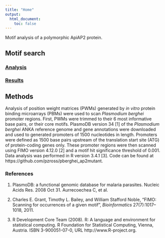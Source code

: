 ```yaml
---
title: "Home"
output:
  html_document:
    toc: false
---
```


Motif analysis of a polymorphic ApiAP2 protein.

## Motif search

### [Analysis](motif_search.html)

### [Results](motif_search_results.html)

## Methods

Analysis of position weight matrices (PWMs) generated by *in vitro* protein binding microarrays (PBMs) were used to scan *Plasmodium berghei* promoter regions. First, PWMs were trimmed to their 6 most informative base pairs, or their core motifs. PlasmoDB version 34 [1] of the *Plasmodium berghei* ANKA reference genome and gene annotations were downloaded and used to generated promoters of 1500 nucleotides in length. Promoters were defined as 1500 base pairs upstream of the translation start site (ATG) of protein-coding genes only. These promoter regions were then scanned using FIMO version 4.12.0 [2] and a motif hit significance threshold of 0.001. Data analysis was performed in R version 3.4.1 [3]. Code can be found at https://github.com/pzross/pberghei_ap2mutant.

### References

1. PlasmoDB: a functional genomic database for malaria parasites. Nucleic Acids Res. 2008 Oct 31. Aurrecoechea C, et al. 

2. Charles E. Grant, Timothy L. Bailey, and William Stafford Noble, "FIMO: Scanning for occurrences of a given motif", *Bioinformatics* 27(7):1017–1018, 2011.

3. R Development Core Team (2008). R: A language and environment for statistical computing. R Foundation for Statistical Computing, Vienna, Austria. ISBN 3-900051-07-0, URL http://www.R-project.org.
